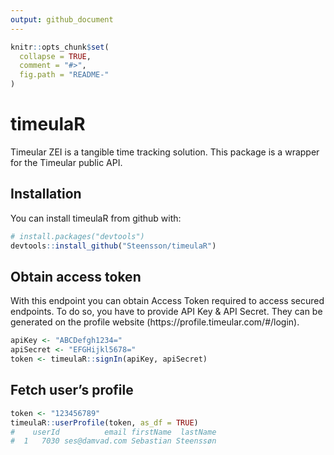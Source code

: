 ```yaml
---
output: github_document
---
```



```r
knitr::opts_chunk$set(
  collapse = TRUE,
  comment = "#>",
  fig.path = "README-"
)
```

# timeulaR

Timeular ZEI is a tangible time tracking solution. This package is a wrapper for the Timeular public API.

## Installation

You can install timeulaR from github with:

```r
# install.packages("devtools")
devtools::install_github("Steensson/timeulaR")
```

## Obtain access token

With this endpoint you can obtain Access Token required to access secured endpoints.
To do so, you have to provide API Key & API Secret.
They can be generated on the profile website (https://profile.timeular.com/#/login).

```r
apiKey <- "ABCDefgh1234="
apiSecret <- "EFGHijkl5678="
token <- timeulaR::signIn(apiKey, apiSecret)
```

## Fetch user's profile

```r
token <- "123456789"
timeulaR::userProfile(token, as_df = TRUE)
#    userId          email firstName  lastName
#  1   7030 ses@damvad.com Sebastian Steenssøn
```
